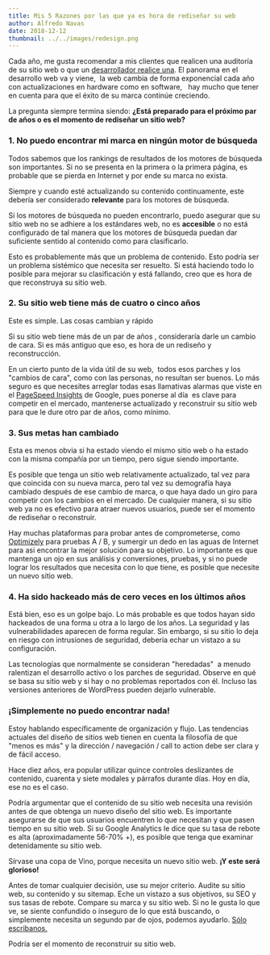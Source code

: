 ```yaml
---
title: Mis 5 Razones por las que ya es hora de rediseñar su web
author: Alfredo Navas
date: 2018-12-12
thumbnail: ../../images/redesign.png
---
```


Cada año, me gusta recomendar a mis clientes que realicen una auditoría de su sitio web o que un [desarrollador realice una](https://www.elpuas.com/contact/). El panorama en el desarrollo web va y viene,  la web cambia de forma exponencial cada año con actualizaciones en hardware como en software,   hay mucho que tener en cuenta para que el éxito de su marca continúe creciendo.

La pregunta siempre termina siendo: **¿Está preparado para el próximo par de años o es el momento de rediseñar un sitio web?**

### 1\. No puedo encontrar mi marca en ningún motor de búsqueda

Todos sabemos que los rankings de resultados de los motores de búsqueda son importantes. Si no se presenta en la primera o la primera página, es probable que se pierda en Internet y por ende su marca no exista. 

Siempre y cuando esté actualizando su contenido continuamente, este debería ser considerado **relevante** para los motores de búsqueda.

Si los motores de búsqueda no pueden encontrarlo, puedo asegurar que su sitio web no se adhiere a los estándares web, no es **accesible** o no está configurado de tal manera que los motores de búsqueda puedan dar suficiente sentido al contenido como para clasificarlo.

Esto es probablemente más que un problema de contenido. Esto podría ser un problema sistémico que necesita ser resuelto. Si está haciendo todo lo posible para mejorar su clasificación y está fallando, creo que es hora de que reconstruya su sitio web.

### 2\. Su sitio web tiene más de cuatro o cinco años

Este es simple. Las cosas cambian y rápido

Si su sitio web tiene más de un par de años , consideraría darle un cambio de cara. Si es más antiguo que eso, es hora de un rediseño y reconstrucción.

En un cierto punto de la vida útil de su web,  todos esos parches y los "cambios de cara", como con las personas, no resultan ser buenos. Lo más seguro es que necesites arreglar todas esas llamativas alarmas que viste en el [PageSpeed Insights](https://developers.google.com/speed/pagespeed/insights/) de Google, pues ponerse al día  es clave para competir en el mercado, mantenerse actualizado y reconstruir su sitio web para que le dure otro par de años, como mínimo.

### 3\. Sus metas han cambiado

Esta es menos obvia si ha estado viendo el mismo sitio web o ha estado con la misma compañía por un tiempo, pero sigue siendo importante.

Es posible que tenga un sitio web relativamente actualizado, tal vez para que coincida con su nueva marca, pero tal vez su demografía haya cambiado después de ese cambio de marca, o que haya dado un giro para competir con los cambios en el mercado. De cualquier manera, si su sitio web ya no es efectivo para atraer nuevos usuarios, puede ser el momento de rediseñar o reconstruir.

Hay muchas plataformas para probar antes de comprometerse, como [Optimizely](https://www.optimizely.com/) para pruebas A / B, y sumergir un dedo en las aguas de Internet para asi encontrar la mejor solución para su objetivo. Lo importante es que mantenga un ojo en sus análisis y conversiones, pruebas, y si no puede lograr los resultados que necesita con lo que tiene, es posible que necesite un nuevo sitio web.

### 4\. Ha sido hackeado más de cero veces en los últimos años

Está bien, eso es un golpe bajo. Lo más probable es que todos hayan sido hackeados de una forma u otra a lo largo de los años. La seguridad y las vulnerabilidades aparecen de forma regular. Sin embargo, si su sitio lo deja en riesgo con intrusiones de seguridad, debería echar un vistazo a su configuración.

Las tecnologías que normalmente se consideran "heredadas"  a menudo ralentizan el desarrollo activo o los parches de seguridad. Observe en qué se basa su sitio web y si hay o no problemas reportados con él. Incluso las versiones anteriores de WordPress pueden dejarlo vulnerable.

### ¡Simplemente no puedo encontrar nada!

Estoy hablando específicamente de organización y flujo. Las tendencias actuales del diseño de sitios web tienen en cuenta la filosofía de que "menos es más" y la dirección / navegación / call to action debe ser clara y de fácil acceso.

Hace diez años, era popular utilizar quince controles deslizantes de contenido, cuarenta y siete modales y párrafos durante días. Hoy en día, ese no es el caso.

Podría argumentar que el contenido de su sitio web necesita una revisión antes de que obtenga un nuevo diseño del sitio web. Es importante asegurarse de que sus usuarios encuentren lo que necesitan y que pasen tiempo en su sitio web. Si su Google Analytics le dice que su tasa de rebote es alta (aproximadamente 56-70% +), es posible que tenga que examinar detenidamente su sitio web.

Sírvase una copa de Vino, porque necesita un nuevo sitio web. **¡Y este será glorioso!**

Antes de tomar cualquier decisión, use su mejor criterio. Audite su sitio web, su contenido y su sitemap. Eche un vistazo a sus objetivos, su SEO y sus tasas de rebote. Compare su marca y su sitio web. Si no le gusta lo que ve, se siente confundido o inseguro de lo que está buscando, o simplemente necesita un segundo par de ojos, podemos ayudarlo. [Sólo escribanos.](https://www.elpuas.com/contact/)

Podría ser el momento de reconstruir su sitio web.
